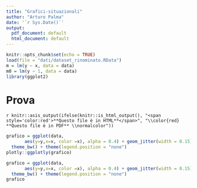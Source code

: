 ```yaml
---
title: "Grafici-situazionali"
author: "Arturo Palma"
date: '`r Sys.Date()`'
output:
  pdf_document: default
  html_document: default
---
```


```r
knitr::opts_chunk$set(echo = TRUE)
load(file = "dati/dataset_rinominato.RData")
m = lm(y ~ x, data = data)
m0 = lm(y ~ 1, data = data)
library(ggplot2)
```

# Prova

`r knitr::asis_output(ifelse(knitr::is_html_output(), "<span style='color:red'>**Questo file è in HTML**</span>", "\\color{red} **Questo file è in PDF** \\normalcolor"))`


```r
grafico = ggplot(data, 
       aes(y=y,x=x, color =x), alpha = 0.4) + geom_jitter(width = 0.15) + 
  theme_bw() + theme(legend.position = "none") 
plotly::ggplotly(grafico)
```

```r
grafico = ggplot(data, 
       aes(y=y,x=x, color =x), alpha = 0.4) + geom_jitter(width = 0.15) + 
  theme_bw() + theme(legend.position = "none") 
grafico
```


